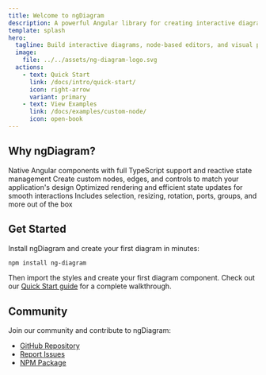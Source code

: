 ```yaml
---
title: Welcome to ngDiagram
description: A powerful Angular library for creating interactive diagrams, node-based editors, and visual programming interfaces
template: splash
hero:
  tagline: Build interactive diagrams, node-based editors, and visual programming interfaces with ease in your Angular applications
  image:
    file: ../../assets/ng-diagram-logo.svg
  actions:
    - text: Quick Start
      link: /docs/intro/quick-start/
      icon: right-arrow
      variant: primary
    - text: View Examples
      link: /docs/examples/custom-node/
      icon: open-book
---
```



## Why ngDiagram?

<CardGrid stagger>
  <Card title="Built for Angular" icon="seti:typescript">
    Native Angular components with full TypeScript support and reactive state management
  </Card>
  <Card title="Highly Customizable" icon="pencil">
    Create custom nodes, edges, and controls to match your application's design
  </Card>
  <Card title="Performance Focused" icon="rocket">
    Optimized rendering and efficient state updates for smooth interactions
  </Card>
  <Card title="Feature Rich" icon="setting">
    Includes selection, resizing, rotation, ports, groups, and more out of the box
  </Card>
</CardGrid>

## Get Started

Install ngDiagram and create your first diagram in minutes:

```bash
npm install ng-diagram
```

Then import the styles and create your first diagram component. Check out our [Quick Start guide](/docs/intro/quick-start/) for a complete walkthrough.

## Community

Join our community and contribute to ngDiagram:

- [GitHub Repository](https://github.com/synergycodes/ng-diagram)
- [Report Issues](https://github.com/synergycodes/ng-diagram/issues)
- [NPM Package](https://www.npmjs.com/package/ng-diagram)
